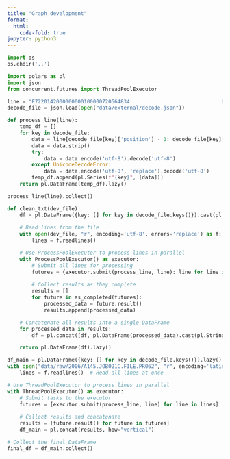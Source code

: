 ```yaml
---
title: "Graph development"
format:
  html:
    code-fold: true
jupyter: python3
---
```


```python
import os 
os.chdir('..')
```

```python
import polars as pl
import json
from concurrent.futures import ThreadPoolExecutor
```

```python
line = "F7220142000000000100000720564834                              U S DEPARTMENT OF AGRICULTURE      US DEPARTMENT OF AGRICULTURE       PO BOX 60000                                                          NEW ORLEANS                   LA701600001                                                                                                                                                                                                                                                                  20000000001957010119570101                1       1271    00000350 926140C               9261401 900000 000522S000509S000511S00007763030S0000000000000000000092                                                                00003                                                                              NN                                        LISTADO DE AGRICULTURA-U.S.                                                                                                                                                                                        "
decode_file = json.load(open("data/external/decode.json"))
```

```python
def process_line(line):
    temp_df = []
    for key in decode_file:
        data = line[decode_file[key]['position'] - 1: decode_file[key]['position'] + decode_file[key]['length'] - 1]
        data = data.strip()
        try:
            data = data.encode('utf-8').decode('utf-8')
        except UnicodeDecodeError:
            data = data.encode('utf-8', 'replace').decode('utf-8')
        temp_df.append(pl.Series(f"{key}", [data]))
    return pl.DataFrame(temp_df).lazy()

```

```python
process_line(line).collect()
```

```python
def clean_txt(dev_file):
    df = pl.DataFrame({key: [] for key in decode_file.keys()}).cast(pl.String)
    
    # Read lines from the file
    with open(dev_file, "r", encoding='utf-8', errors='replace') as f:
        lines = f.readlines()

    # Use ProcessPoolExecutor to process lines in parallel
    with ProcessPoolExecutor() as executor:
        # Submit all lines for processing
        futures = {executor.submit(process_line, line): line for line in lines}
        
        # Collect results as they complete
        results = []
        for future in as_completed(futures):
            processed_data = future.result()
            results.append(processed_data)

    # Concatenate all results into a single DataFrame
    for processed_data in results:
        df = pl.concat([df, pl.DataFrame(processed_data).cast(pl.String)], how="vertical")

    return pl.DataFrame(df).lazy()

```

```python
df_main = pl.DataFrame({key: [] for key in decode_file.keys()}).lazy().cast(pl.String)
with open("data/raw/2006/A145.JOB021C.FILE.PR062", "r", encoding='latin1') as f:
    lines = f.readlines()  # Read all lines at once

# Use ThreadPoolExecutor to process lines in parallel
with ThreadPoolExecutor() as executor:
    # Submit tasks to the executor
    futures = [executor.submit(process_line, line) for line in lines]
    
    # Collect results and concatenate
    results = [future.result() for future in futures]
    df_main = pl.concat(results, how="vertical")

# Collect the final DataFrame
final_df = df_main.collect()
```